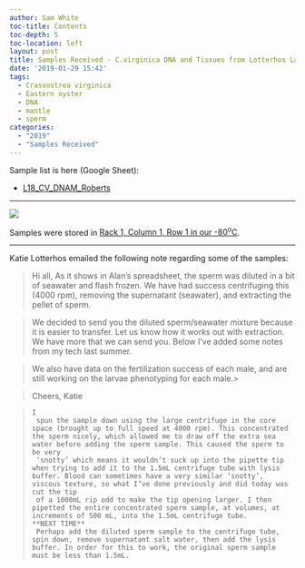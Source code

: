 ```yaml
---
author: Sam White
toc-title: Contents
toc-depth: 5
toc-location: left
layout: post
title: Samples Received - C.virginica DNA and Tissues from Lotterhos Lab
date: '2019-01-29 15:42'
tags:
  - Crassostrea virginica
  - Eastern oyster
  - DNA
  - mantle
  - sperm
categories:
  - "2019"
  - "Samples Received"
---
```

Sample list is here (Google Sheet):

- [L18_CV_DNAM_Roberts](https://docs.google.com/spreadsheets/d/1_ejhH2xx81WN8EvMkEpqmc3zAGlrGOrAl5RWgL7ShJ8/edit?usp=sharing)

---

![](https://github.com/RobertsLab/sams-notebook/raw/master/images/20190129_lotterhos_samples.jpg)


Samples were stored in [Rack 1, Column 1, Row 1 in our -80<sup>o</sup>C](https://docs.google.com/spreadsheets/d/1Qsvz3QTURlPF_hX05BQxjom3484WuMfqQ1ILl9LEljU/edit?usp=sharing).

---

Katie Lotterhos emailed the following note regarding some of the samples:

> Hi all,
> As it shows in Alan’s spreadsheet, the sperm was diluted in a bit of seawater and flash frozen. We have had success centrifuging this (4000 rpm), removing the supernatant (seawater), and extracting the pellet of sperm.

> We decided to send you the diluted sperm/seawater mixture because it is easier to transfer. Let us know how it works out with extraction. We have more that we can send you. Below I’ve added some notes from my tech last summer.

> We also have data on the fertilization success of each male, and are still working on the larvae phenotyping for each male.>

> Cheers,
> Katie

> ```
> I
>  spun the sample down using the large centrifuge in the core space (brought up to full speed at 4000 rpm). This concentrated the sperm nicely, which allowed me to draw off the extra sea water before adding the sperm sample. This caused the sperm to be very
>  ‘snotty’ which means it wouldn’t suck up into the pipette tip when trying to add it to the 1.5mL centrifuge tube with lysis buffer. Blood can sometimes have a very similar ‘snotty’, viscous texture, so what I’ve done previously and did today was cut the tip
>  of a 1000mL rip odd to make the tip opening larger. I then pipetted the entire concentrated sperm sample, at volumes, at increments of 500 mL, into the 1.5mL centrifuge tube.
> **NEXT TIME**
>  Perhaps add the diluted sperm sample to the centrifuge tube, spin down, remove supernatant salt water, then add the lysis buffer. In order for this to work, the original sperm sample must be less than 1.5mL.
```
